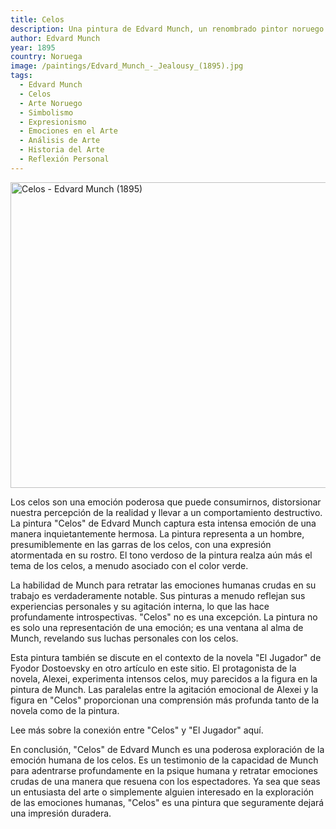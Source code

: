 ```yaml
---
title: Celos
description: Una pintura de Edvard Munch, un renombrado pintor noruego. La pintura es una vívida representación de la intensa emoción de los celos, algo que resuena con mis experiencias personales. El estilo único de Munch y la profundidad emocional de su trabajo siempre me han fascinado.
author: Edvard Munch
year: 1895
country: Noruega
image: /paintings/Edvard_Munch_-_Jealousy_(1895).jpg
tags:
  - Edvard Munch
  - Celos
  - Arte Noruego
  - Simbolismo
  - Expresionismo
  - Emociones en el Arte
  - Análisis de Arte
  - Historia del Arte
  - Reflexión Personal
---
```


<Image className="w-full" width="1080" height="489" src="/paintings/Edvard_Munch_-_Jealousy_(1895).jpg"
       alt="Celos - Edvard Munch (1895)"
       caption="Celos - Edvard Munch (1895)"/>

Los celos son una emoción poderosa que puede consumirnos, distorsionar nuestra percepción de la realidad y llevar a un comportamiento destructivo. La pintura "Celos" de Edvard Munch captura esta intensa emoción de una manera inquietantemente hermosa. La pintura representa a un hombre, presumiblemente en las garras de los celos, con una expresión atormentada en su rostro. El tono verdoso de la pintura realza aún más el tema de los celos, a menudo asociado con el color verde.

La habilidad de Munch para retratar las emociones humanas crudas en su trabajo es verdaderamente notable. Sus pinturas a menudo reflejan sus experiencias personales y su agitación interna, lo que las hace profundamente introspectivas. "Celos" no es una excepción. La pintura no es solo una representación de una emoción; es una ventana al alma de Munch, revelando sus luchas personales con los celos.

Esta pintura también se discute en el contexto de la novela "El Jugador" de Fyodor Dostoevsky en otro artículo en este sitio. El protagonista de la novela, Alexei, experimenta intensos celos, muy parecidos a la figura en la pintura de Munch. Las paralelas entre la agitación emocional de Alexei y la figura en "Celos" proporcionan una comprensión más profunda tanto de la novela como de la pintura.

<Link href="/posts/the-gambler-and-the-black-square.mdx">
  Lee más sobre la conexión entre "Celos" y "El Jugador" aquí.
</Link>

En conclusión, "Celos" de Edvard Munch es una poderosa exploración de la emoción humana de los celos. Es un testimonio de la capacidad de Munch para adentrarse profundamente en la psique humana y retratar emociones crudas de una manera que resuena con los espectadores. Ya sea que seas un entusiasta del arte o simplemente alguien interesado en la exploración de las emociones humanas, "Celos" es una pintura que seguramente dejará una impresión duradera.

